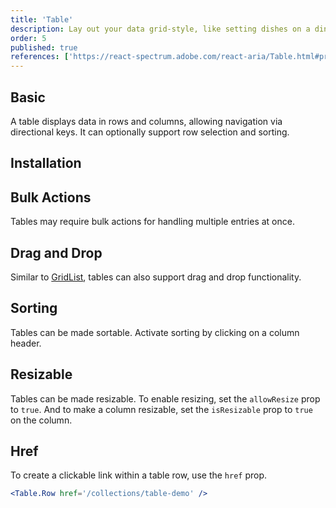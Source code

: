 ```yaml
---
title: 'Table'
description: Lay out your data grid-style, like setting dishes on a dinner table clear and organized, perfect for comparison and review.
order: 5
published: true
references: ['https://react-spectrum.adobe.com/react-aria/Table.html#props']
---
```


## Basic

A table displays data in rows and columns, allowing navigation via directional keys. It can optionally support row selection and sorting.

<Demo component='collections/table/table-demo' />

## Installation

<Install component='table' />

## Bulk Actions

Tables may require bulk actions for handling multiple entries at once.

<Demo component='collections/table/table-bulk-demo' />

## Drag and Drop

Similar to [GridList](/docs/components/collections/grid-list), tables can also support drag and drop functionality.

<Demo component='collections/table/table-drag-demo' />

## Sorting

Tables can be made sortable. Activate sorting by clicking on a column header.

<Demo component='collections/table/table-sorting-demo' />

## Resizable

Tables can be made resizable. To enable resizing, set the `allowResize` prop to `true`. And to make a column resizable, set the `isResizable` prop to `true` on the column.

<Demo component='collections/table/table-resize-demo' />

## Href

To create a clickable link within a table row, use the `href` prop.

```jsx
<Table.Row href='/collections/table-demo' />
```
